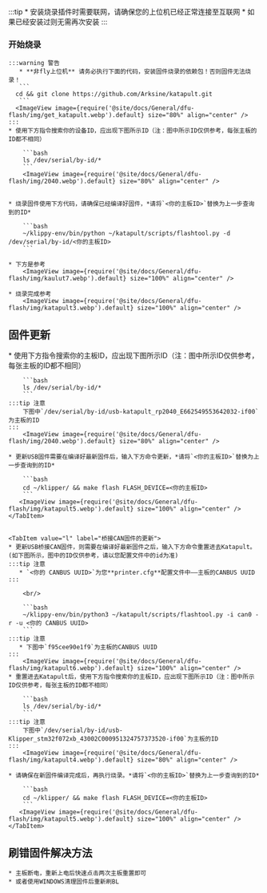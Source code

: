 
:::tip
    * 安装烧录插件时需要联网，请确保您的上位机已经正常连接至互联网
    * 如果已经安装过则无需再次安装
:::


### 开始烧录

    :::warning 警告
       * **非fly上位机** 请务必执行下面的代码，安装固件烧录的依赖包！否则固件无法烧录！
       ```
      cd && git clone https://github.com/Arksine/katapult.git
       ```
      <ImageView image={require('@site/docs/General/dfu-flash/img/get_katapult.webp').default} size="80%" align="center" />
    :::
    * 使用下方指令搜索你的设备ID，应出现下图所示ID（注：图中所示ID仅供参考，每张主板的ID都不相同）

        ```bash
        ls /dev/serial/by-id/*
        ```
        <ImageView image={require('@site/docs/General/dfu-flash/img/2040.webp').default} size="80%" align="center" />


    * 烧录固件使用下方代码，请确保已经编译好固件，*请将`<你的主板ID>`替换为上一步查询到的ID*

        ```bash
        ~/klippy-env/bin/python ~/katapult/scripts/flashtool.py -d /dev/serial/by-id/<你的主板ID>
        ```

    * 下方是参考
        <ImageView image={require('@site/docs/General/dfu-flash/img/kaulut7.webp').default} size="100%" align="center" />

    * 烧录完成参考
        <ImageView image={require('@site/docs/General/dfu-flash/img/katapult3.webp').default} size="100%" align="center" />

## 固件更新

<Tabs>
    <TabItem value="w" label="USB固件的更新" default>
    * 使用下方指令搜索你的主板ID，应出现下图所示ID（注：图中所示ID仅供参考，每张主板的ID都不相同）

        ```bash
        ls /dev/serial/by-id/*
        ```
    :::tip 注意
        下图中`/dev/serial/by-id/usb-katapult_rp2040_E662549553642032-if00`为主板的ID
    :::
        <ImageView image={require('@site/docs/General/dfu-flash/img/2040.webp').default} size="80%" align="center" />

    * 更新USB固件需要在编译好最新固件后，输入下方命令更新，*请将`<你的主板ID>`替换为上一步查询到的ID*

        ```bash
        cd ~/klipper/ && make flash FLASH_DEVICE=<你的主板ID>
        ```
       <ImageView image={require('@site/docs/General/dfu-flash/img/katapult5.webp').default} size="100%" align="center" />
    </TabItem>


    <TabItem value="l" label="桥接CAN固件的更新">
    * 更新USB桥接CAN固件，则需要在编译好最新固件之后，输入下方命令重置进去Katapult。(如下图所示，图中的ID仅供参考，请以您配置文件中的id为准)
    :::tip 注意
       * `<你的 CANBUS UUID>`为您**printer.cfg**配置文件中——主板的CANBUS UUID
    :::
        
        <br/>

        ```bash
        ~/klippy-env/bin/python3 ~/katapult/scripts/flashtool.py -i can0 -r -u <你的 CANBUS UUID>
        ```
    :::tip 注意
       * 下图中`f95cee90e1f9`为主板的CANBUS UUID
    :::
        <ImageView image={require('@site/docs/General/dfu-flash/img/katapult6.webp').default} size="100%" align="center" />
    * 重置进去Katapult后，使用下方指令搜索你的主板ID，应出现下图所示ID（注：图中所示ID仅供参考，每张主板的ID都不相同）

        ```bash
        ls /dev/serial/by-id/*
        ```
    :::tip 注意
        下图中`/dev/serial/by-id/usb-Klipper_stm32f072xb_43002C000951324757373520-if00`为主板的ID
    :::
        <ImageView image={require('@site/docs/General/dfu-flash/img/katapult4.webp').default} size="80%" align="center" />

    * 请确保在新固件编译完成后，再执行烧录。*请将`<你的主板ID>`替换为上一步查询到的ID*

        ```bash
        cd ~/klipper/ && make flash FLASH_DEVICE=<你的主板ID>
        ```
       <ImageView image={require('@site/docs/General/dfu-flash/img/katapult5.webp').default} size="100%" align="center" />
    </TabItem>

</Tabs>

## 刷错固件解决方法

    * 主板断电，重新上电后快速点击两次主板重置即可
    * 或者使用WINDOWS清理固件后重新刷BL